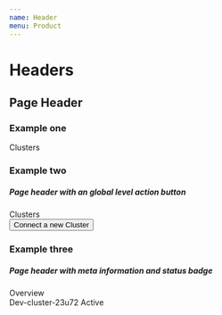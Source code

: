 ```yaml
---
name: Header
menu: Product
---
```



# Headers
## Page Header
### Example one

<Playground>
  <div class="outlet-header">
    <div class="outlet-header__top-bar">
      <div class="outlet-header__top-bar-title">
        <span>Clusters</span>
      </div>
    </div>
  </div>
</Playground>

### Example two
##### Page header with an global level action button

<Playground>
  <div class="outlet-header">
    <div class="outlet-header__top-bar">
      <div class="outlet-header__top-bar-title">
        <span>Clusters</span>
      </div>
      <div class="outlet-header__actions ml-auto">
        <div>
          <button class="btn btn-primary" title="Import new cluster">Connect a new Cluster</button>
        </div>
      </div>
    </div>
  </div>
</Playground>

### Example three
##### Page header with meta information and status badge


<Playground>
  <div class="outlet-header">
    <div class="outlet-header__top-bar">
      <div class="outlet-header__top-bar-title">
        <span>Overview</span>
      </div>
    </div>
    <div class="outlet-header-meta-block">
      <span class="outlet-header-meta-block_content">Dev-cluster-23u72</span>
      <span class="badge badge-gradient-success badge-pill">Active</span>
    </div>
  </div>
</Playground>

